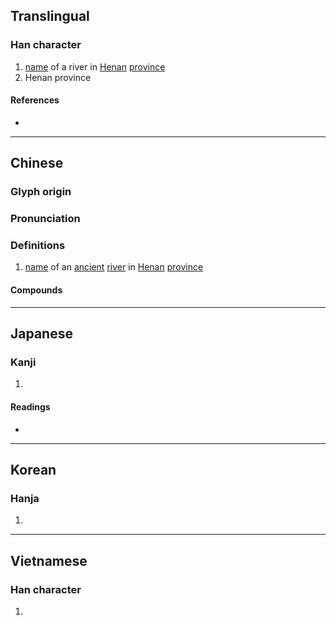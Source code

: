 {{character info}}
==Translingual==

===Han character===
{{Han char|rn=85|rad=水|as=04|sn=7|four=30130|canj=EYY|ids=⿰氵卞}}

# [[name]] of a river in [[Henan]] [[province]]
# Henan province

====References====
* {{Han ref|kx=0608.050|dkj=17165|dj=1001.090|hdz=31571.030|uh=6C74|ud=27764|bh=A858|bd=43096}}

----

==Chinese==
{{zh-forms|alt=汳}}

===Glyph origin===
{{Han etym}}

===Pronunciation===
{{zh-pron
|m=biàn
|c=bin6
|mc=y
|oc=y
|cat=pn
}}

===Definitions===
{{zh-hanzi}}

# [[name]] of an [[ancient]] [[river]] in [[Henan]] [[province]]

====Compounds====
{{zh-der|汴京|汴堤|汴州|汴梁|汴水|汴水之戰|汴河}}

----

==Japanese==

===Kanji===
{{ja-kanji|grade=|rs=水04}}

# {{rfdef|ja|sort=水04}}

====Readings====
* {{ja-readings|on=[[へん]] (hen), [[べん]] (ben)|kun=}}

----

==Korean==

===Hanja===
{{ko-hanja|hangeul=파|eumhun=|rv=pa|mr=p'a|y=pha}}

# {{rfdef|ko|sort=水04}}

----

==Vietnamese==

===Han character===
{{vi-readings|reading=biển, biện|rs=水04}}

# {{rfdef|vi|sort=水04}}